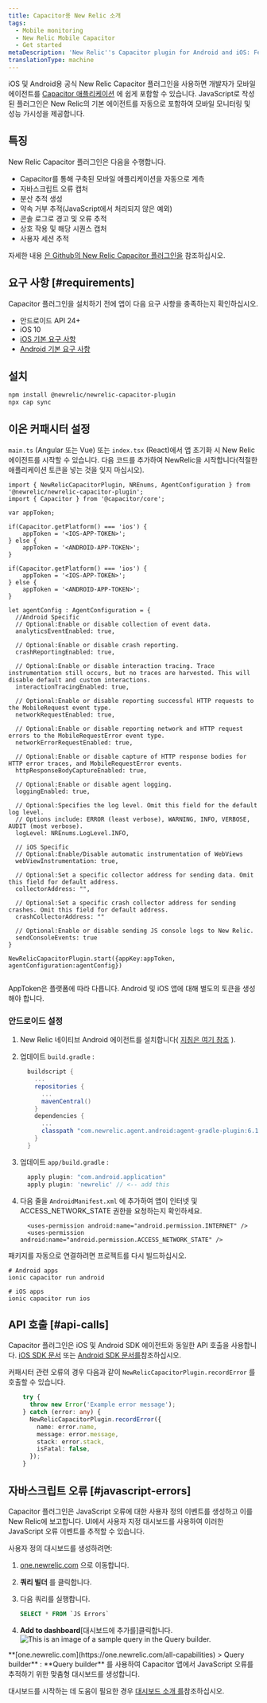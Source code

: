 ```yaml
---
title: Capacitor용 New Relic 소개
tags:
  - Mobile monitoring
  - New Relic Mobile Capacitor
  - Get started
metaDescription: 'New Relic''s Capacitor plugin for Android and iOS: Features, compatibility, requirements, installation, and upgrade procedures.'
translationType: machine
---
```



iOS 및 Android용 공식 New Relic Capacitor 플러그인을 사용하면 개발자가 모바일 에이전트를 [Capacitor 애플리케이션](https://capacitorjs.com/) 에 쉽게 포함할 수 있습니다. JavaScript로 작성된 플러그인은 New Relic의 기본 에이전트를 자동으로 포함하여 모바일 모니터링 및 성능 가시성을 제공합니다.

## 특징

New Relic Capacitor 플러그인은 다음을 수행합니다.

* Capacitor를 통해 구축된 모바일 애플리케이션을 자동으로 계측
* 자바스크립트 오류 캡처
* 분산 추적 생성
* 약속 거부 추적(JavaScript에서 처리되지 않은 예외)
* 콘솔 로그로 경고 및 오류 추적
* 상호 작용 및 해당 시퀀스 캡처
* 사용자 세션 추적

자세한 내용 [은 Github의 New Relic Capacitor 플러그인을](https://github.com/newrelic/newrelic-capacitor-plugin) 참조하십시오.

## 요구 사항 [#requirements]

Capacitor 플러그인을 설치하기 전에 앱이 다음 요구 사항을 충족하는지 확인하십시오.

* 안드로이드 API 24+
* iOS 10
* [iOS 기본 요구 사항](/docs/mobile-monitoring/new-relic-mobile-ios/get-started/new-relic-ios-compatibility-requirements)
* [Android 기본 요구 사항](/docs/mobile-monitoring/new-relic-mobile-android/get-started/new-relic-android-compatibility-requirements)

## 설치

```bash
npm install @newrelic/newrelic-capacitor-plugin
npx cap sync
```

## 이온 커패시터 설정

`main.ts` (Angular 또는 Vue) 또는 `index.tsx` (React)에서 앱 초기화 시 New Relic 에이전트를 시작할 수 있습니다. 다음 코드를 추가하여 NewRelic을 시작합니다(적절한 애플리케이션 토큰을 넣는 것을 잊지 마십시오).

```tsx
import { NewRelicCapacitorPlugin, NREnums, AgentConfiguration } from '@newrelic/newrelic-capacitor-plugin';
import { Capacitor } from '@capacitor/core';

var appToken;

if(Capacitor.getPlatform() === 'ios') {
    appToken = '<IOS-APP-TOKEN>';
} else {
    appToken = '<ANDROID-APP-TOKEN>';
}

if(Capacitor.getPlatform() === 'ios') {
    appToken = '<IOS-APP-TOKEN>';
} else {
    appToken = '<ANDROID-APP-TOKEN>';
}

let agentConfig : AgentConfiguration = {
  //Android Specific
  // Optional:Enable or disable collection of event data.
  analyticsEventEnabled: true,

  // Optional:Enable or disable crash reporting.
  crashReportingEnabled: true,

  // Optional:Enable or disable interaction tracing. Trace instrumentation still occurs, but no traces are harvested. This will disable default and custom interactions.
  interactionTracingEnabled: true,

  // Optional:Enable or disable reporting successful HTTP requests to the MobileRequest event type.
  networkRequestEnabled: true,

  // Optional:Enable or disable reporting network and HTTP request errors to the MobileRequestError event type.
  networkErrorRequestEnabled: true,

  // Optional:Enable or disable capture of HTTP response bodies for HTTP error traces, and MobileRequestError events.
  httpResponseBodyCaptureEnabled: true,

  // Optional:Enable or disable agent logging.
  loggingEnabled: true,

  // Optional:Specifies the log level. Omit this field for the default log level.
  // Options include: ERROR (least verbose), WARNING, INFO, VERBOSE, AUDIT (most verbose).
  logLevel: NREnums.LogLevel.INFO,

  // iOS Specific
  // Optional:Enable/Disable automatic instrumentation of WebViews
  webViewInstrumentation: true,

  // Optional:Set a specific collector address for sending data. Omit this field for default address.
  collectorAddress: "",

  // Optional:Set a specific crash collector address for sending crashes. Omit this field for default address.
  crashCollectorAddress: ""

  // Optional:Enable or disable sending JS console logs to New Relic.
  sendConsoleEvents: true
}

NewRelicCapacitorPlugin.start({appKey:appToken, agentConfiguration:agentConfig})


```

AppToken은 플랫폼에 따라 다릅니다. Android 및 iOS 앱에 대해 별도의 토큰을 생성해야 합니다.

### 안드로이드 설정

1. New Relic 네이티브 Android 에이전트를 설치합니다( [지침은 여기 참조](https://docs.newrelic.com/docs/mobile-monitoring/new-relic-mobile-android/install-configure/install-android-apps-gradle-android-studio) ).

2. 업데이트 `build.gradle` :

   ```groovy
     buildscript {
       ...
       repositories {
         ...
         mavenCentral()
       }
       dependencies {
         ...
         classpath "com.newrelic.agent.android:agent-gradle-plugin:6.10.0"
       }
     }
   ```

3. 업데이트 `app/build.gradle` :

   ```groovy
     apply plugin: "com.android.application"
     apply plugin: 'newrelic' // <-- add this

   ```

4. 다음 줄을 `AndroidManifest.xml` 에 추가하여 앱이 인터넷 및 ACCESS_NETWORK_STATE 권한을 요청하는지 확인하세요.

   ```
     <uses-permission android:name="android.permission.INTERNET" />
     <uses-permission android:name="android.permission.ACCESS_NETWORK_STATE" />
   ```

패키지를 자동으로 연결하려면 프로젝트를 다시 빌드하십시오.

```shell
# Android apps
ionic capacitor run android

# iOS apps
ionic capacitor run ios
```

## API 호출 [#api-calls]

Capacitor 플러그인은 iOS 및 Android SDK 에이전트와 동일한 API 호출을 사용합니다. [iOS SDK 문서](/docs/mobile-monitoring/new-relic-mobile-ios/ios-sdk-api) 또는 [Android SDK 문서를](/docs/mobile-monitoring/new-relic-mobile-android/android-sdk-api)참조하십시오.

커패시터 관련 오류의 경우 다음과 같이 `NewRelicCapacitorPlugin.recordError` 를 호출할 수 있습니다.

```ts
    try {
      throw new Error('Example error message');
    } catch (error: any) {
      NewRelicCapacitorPlugin.recordError({
        name: error.name,
        message: error.message,
        stack: error.stack,
        isFatal: false,
      });
    }
```

## 자바스크립트 오류 [#javascript-errors]

Capacitor 플러그인은 JavaScript 오류에 대한 사용자 정의 이벤트를 생성하고 이를 New Relic에 보고합니다. UI에서 사용자 지정 대시보드를 사용하여 이러한 JavaScript 오류 이벤트를 추적할 수 있습니다.

사용자 정의 대시보드를 생성하려면:

1. [one.newrelic.com](https://one.newrelic.com/all-capabilities) 으로 이동합니다.

2. **쿼리 빌더** 를 클릭합니다.

3. 다음 쿼리를 실행합니다.

   ```sql
   SELECT * FROM `JS Errors`
   ```

4. **Add to dashboard**\[대시보드에 추가를]클릭합니다.<img title="Query builder" alt="This is an image of a sample query in the Query builder." src={mobileQueryExample}/>

<figcaption>
  **[one.newrelic.com](https://one.newrelic.com/all-capabilities) > Query builder** : **Query builder** 를 사용하여 Capacitor 앱에서 JavaScript 오류를 추적하기 위한 맞춤형 대시보드를 생성합니다.
</figcaption>

대시보드를 시작하는 데 도움이 필요한 경우 [대시보드 소개 를](/docs/query-your-data/explore-query-data/dashboards/introduction-dashboards#get-started)참조하십시오.